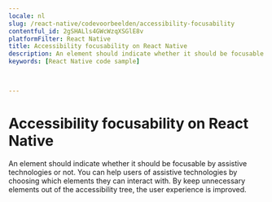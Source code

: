 ```yaml
---
locale: nl
slug: /react-native/codevoorbeelden/accessibility-focusability
contentful_id: 2gSHALls4GWcWzqXSGlE8v
platformFilter: React Native
title: Accessibility focusability on React Native
description: An element should indicate whether it should be focusable by assistive technologies or not.
keywords: [React Native code sample]


	
---
```


# Accessibility focusability on React Native

An element should indicate whether it should be focusable by assistive technologies or not. You can help users of assistive technologies by choosing which elements they can interact with. By keep unnecessary elements out of the accessibility tree, the user experience is improved.

<CodeSample id="accessibility-focusable" locale="nl" platform="react native"/>